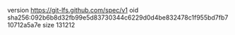 version https://git-lfs.github.com/spec/v1
oid sha256:092b6b8d32fb99e5d83730344c6229d0d4be832478c1f955bd7fb710712a5a7e
size 131212
